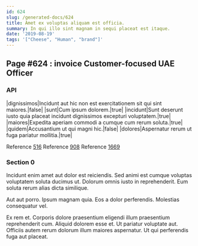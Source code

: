 ```yaml
---
id: 624
slug: /generated-docs/624
title: Amet ex voluptas aliquam est officia.
summary: In qui illo sint magnam in sequi placeat est itaque.
date: '2019-08-19'
tags: '["Cheese", "Human", "brand"]'
---
```


## Page #624 : invoice Customer-focused UAE Officer
### API

|dignissimos|Incidunt aut hic non est exercitationem sit qui sint maiores.|false|
|sunt|Cum ipsum dolorem.|true|
|incidunt|Sunt deserunt iusto quia placeat incidunt dignissimos excepturi voluptatem.|true|
|maiores|Expedita aperiam commodi a cumque cum rerum soluta.|true|
|quidem|Accusantium ut qui magni hic.|false|
|dolores|Aspernatur rerum ut fuga pariatur mollitia.|true|

Reference [516](/516)
Reference [908](/908)
Reference [1669](/1669)


### Section 0
Incidunt enim amet aut dolor est reiciendis. Sed animi est cumque voluptas voluptatem soluta ducimus ut. Dolorum omnis iusto in reprehenderit. Eum soluta rerum alias dicta similique.
 Aut aut porro. Ipsum magnam quia. Eos a dolor perferendis. Molestias consequatur vel.
 Ex rem et. Corporis dolore praesentium eligendi illum praesentium reprehenderit cum. Aliquid dolorem esse et. Ut pariatur voluptate aut. Officiis autem rerum dolorum illum maiores aspernatur. Ut qui perferendis fuga aut placeat.
